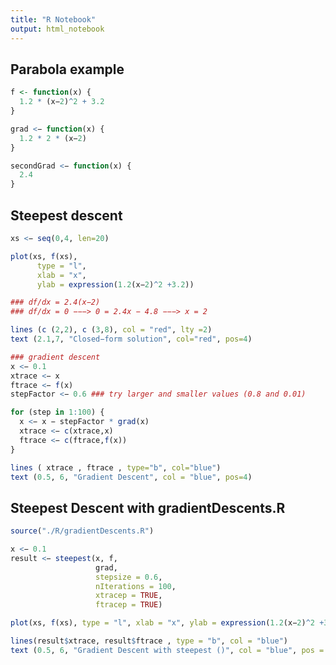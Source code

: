 ```yaml
---
title: "R Notebook"
output: html_notebook
---
```



## Parabola example

```r
f <- function(x) { 
  1.2 * (x−2)^2 + 3.2
}

grad <− function(x) {
  1.2 * 2 * (x−2)
}

secondGrad <− function(x) { 
  2.4
}

```


## Steepest descent

```r
xs <− seq(0,4, len=20)

plot(xs, f(xs),
      type = "l", 
      xlab = "x", 
      ylab = expression(1.2(x−2)^2 +3.2))

### df/dx = 2.4(x−2)
### df/dx = 0 −−−> 0 = 2.4x − 4.8 −−−> x = 2

lines (c (2,2), c (3,8), col = "red", lty =2)
text (2.1,7, "Closed−form solution", col="red", pos=4)

### gradient descent
x <− 0.1
xtrace <− x
ftrace <− f(x)
stepFactor <− 0.6 ### try larger and smaller values (0.8 and 0.01)

for (step in 1:100) {
  x <− x − stepFactor * grad(x)
  xtrace <− c(xtrace,x)
  ftrace <− c(ftrace,f(x))
}

lines ( xtrace , ftrace , type="b", col="blue")
text (0.5, 6, "Gradient Descent", col = "blue", pos=4)
```


## Steepest Descent with gradientDescents.R

```r
source("./R/gradientDescents.R")

x <− 0.1
result <− steepest(x, f, 
                   grad, 
                   stepsize = 0.6, 
                   nIterations = 100, 
                   xtracep = TRUE, 
                   ftracep = TRUE)

plot(xs, f(xs), type = "l", xlab = "x", ylab = expression(1.2(x−2)^2 +3.2))

lines(result$xtrace, result$ftrace , type = "b", col = "blue")
text (0.5, 6, "Gradient Descent with steepest ()", col = "blue", pos = 4)
```

